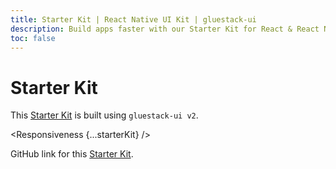 ```yaml
---
title: Starter Kit | React Native UI Kit | gluestack-ui
description: Build apps faster with our Starter Kit for React & React Native. Compatible with React Native Expo, it offers a seamless React Native UI kit for streamlined app development.
toc: false
---
```



<Meta title="with-nativewind/Apps/Starter Kit" />

# Starter Kit

This [Starter Kit](https://universal-starter-kit.gluestack.io) is built using `gluestack-ui v2`.

<Responsiveness {...starterKit} />

GitHub link for this [Starter Kit](https://github.com/gluestack/gluestack-ui-starter-kits).
